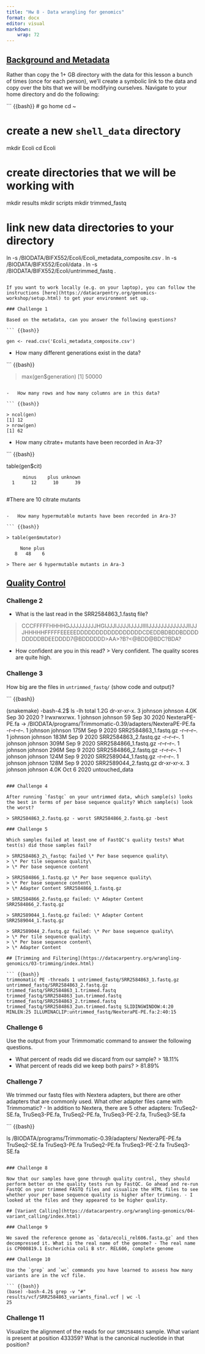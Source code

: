 ---
title: "Hw 8 - Data wrangling for genomics"
format: docx
editor: visual
markdown: 
    wrap: 72
---

## [Background and Metadata](https://datacarpentry.org/wrangling-genomics/01-background/index.html)

Rather than copy the 1+ GB directory with the data for this lesson a bunch of times (once for each person), we'll create a symbolic link to the data and copy over the bits that we will be modifying ourselves. Navigate to your home directory and do the following:

``` {{bash}}
# go home
cd ~ 

# create a new `shell_data` directory
mkdir Ecoli
cd Ecoli

# create directories that we will be working with
mkdir results
mkdir scripts
mkdir trimmed_fastq

# link new data directories to your directory
ln -s /BIODATA/BIFX552/Ecoli/Ecoli_metadata_composite.csv .
ln -s /BIODATA/BIFX552/Ecoli/data .
ln -s /BIODATA/BIFX552/Ecoli/untrimmed_fastq .
```

If you want to work locally (e.g. on your laptop), you can follow the instructions [here](https://datacarpentry.org/genomics-workshop/setup.html) to get your environment set up.

### Challenge 1

Based on the metadata, can you answer the following questions?

``` {{bash}}

gen <- read.csv('Ecoli_metadata_composite.csv')
```

-   How many different generations exist in the data?

``` {{bash}}

> max(gen$generation)
[1] 50000
```

-   How many rows and how many columns are in this data?

``` {{bash}}

> ncol(gen)
[1] 12
> nrow(gen)
[1] 62
```

-   How many citrate+ mutants have been recorded in Ara-3?

``` {{bash}}

table(gen$cit)

          minus    plus unknown 
      1      12      10      39 
      
#There are 10 citrate mutants
```

-   How many hypermutable mutants have been recorded in Ara-3?

``` {{bash}}

> table(gen$mutator)

     None plus 
   8   48    6 

> There aer 6 hypermutable mutants in Ara-3
```

## [Quality Control](https://datacarpentry.org/wrangling-genomics/02-quality-control/index.html)

### Challenge 2

-   What is the last read in the SRR2584863_1.fastq file?

> CCCFFFFFHHHHGJJJJJJJJJHGIJJJIJJJJIJJJJIIIIJJJJJJJJJJJJJIIJJJHHHHHFFFFFEEEEEDDDDDDDDDDDDDDDDDCDEDDBDBDDBDDDDDDDDDBDEEDDDD7\@BDDDDDD\>AA\>?B?\<@BDD\@BDC?BDA?

-   How confident are you in this read? \> Very confident. The quality scores are quite high.

### Challenge 3

How big are the files in `untrimmed_fastq/` (show code and output)?

``` {{bash}}

(snakemake) -bash-4.2$ ls -lh
total 1.2G
dr-xr-xr-x. 3 johnson johnson 4.0K Sep 30  2020 ?
lrwxrwxrwx. 1 johnson johnson   59 Sep 30  2020 NexteraPE-PE.fa -> /BIODATA/programs/Trimmomatic-0.39/adapters/NexteraPE-PE.fa
-r--r--r--. 1 johnson johnson 175M Sep  9  2020 SRR2584863_1.fastq.gz
-r--r--r--. 1 johnson johnson 183M Sep  9  2020 SRR2584863_2.fastq.gz
-r--r--r--. 1 johnson johnson 309M Sep  9  2020 SRR2584866_1.fastq.gz
-r--r--r--. 1 johnson johnson 296M Sep  9  2020 SRR2584866_2.fastq.gz
-r--r--r--. 1 johnson johnson 124M Sep  9  2020 SRR2589044_1.fastq.gz
-r--r--r--. 1 johnson johnson 128M Sep  9  2020 SRR2589044_2.fastq.gz
dr-xr-xr-x. 3 johnson johnson 4.0K Oct  6  2020 untouched_data
```

### Challenge 4

After running `fastqc` on your untrimmed data, which sample(s) looks the best in terms of per base sequence quality? Which sample(s) look the worst?

> SRR2584863_2.fastq.gz - worst SRR2584866_2.fastq.gz -best

### Challenge 5

Which samples failed at least one of FastQC's quality tests? What test(s) did those samples fail?

> SRR2584863_2\_fastqc failed \* Per base sequence quality\
> \* Per tile sequence quality\
> \* Per base sequence content

> SRR2584866_1.fastq.gz \* Per base sequence quality\
> \* Per base sequence content\
> \* Adapter Content SRR2584866_1.fastq.gz

> SRR2584866_2.fastq.gz failed: \* Adapter Content SRR2584866_2.fastq.gz

> SRR2589044_1.fastq.gz failed: \* Adapter Content SRR2589044_1.fastq.gz

> SRR2589044_2.fastq.gz failed: \* Per base sequence quality\
> \* Per tile sequence quality\
> \* Per base sequence content\
> \* Adapter Content

## [Trimming and Filtering](https://datacarpentry.org/wrangling-genomics/03-trimming/index.html)

``` {{bash}}
trimmomatic PE -threads 1 untrimmed_fastq/SRR2584863_1.fastq.gz untrimmed_fastq/SRR2584863_2.fastq.gz trimmed_fastq/SRR2584863_1.trimmed.fastq trimmed_fastq/SRR2584863_1un.trimmed.fastq trimmed_fastq/SRR2584863_2.trimmed.fastq trimmed_fastq/SRR2584863_2un.trimmed.fastq SLIDINGWINDOW:4:20 MINLEN:25 ILLUMINACLIP:untrimmed_fastq/NexteraPE-PE.fa:2:40:15
```

### Challenge 6

Use the output from your Trimmomatic command to answer the following questions.

-   What percent of reads did we discard from our sample? \> 18.11%
-   What percent of reads did we keep both pairs? \> 81.89%

### Challenge 7

We trimmed our fastq files with Nextera adapters, but there are other adapters that are commonly used. What other adapter files came with Trimmomatic? - In addition to Nextera, there are 5 other adapters: TruSeq2-SE.fa, TruSeq3-PE.fa, TruSeq2-PE.fa, TruSeq3-PE-2.fa, TruSeq3-SE.fa

``` {{bash}}

ls /BIODATA/programs/Trimmomatic-0.39/adapters/
NexteraPE-PE.fa  TruSeq2-SE.fa    TruSeq3-PE.fa
TruSeq2-PE.fa    TruSeq3-PE-2.fa  TruSeq3-SE.fa
```

### Challenge 8

Now that our samples have gone through quality control, they should perform better on the quality tests run by FastQC. Go ahead and re-run FastQC on your trimmed FASTQ files and visualize the HTML files to see whether your per base sequence quality is higher after trimming. - I looked at the files and they appeared to be higher quality.

## [Variant Calling](https://datacarpentry.org/wrangling-genomics/04-variant_calling/index.html)

### Challenge 9

We saved the reference genome as `data/ecoli_rel606.fasta.gz` and then decompressed it. What is the real name of the genome? - The real name is CP000819.1 Escherichia coli B str. REL606, complete genome

### Challenge 10

Use the `grep` and `wc` commands you have learned to assess how many variants are in the vcf file.

``` {{bash}}
(base) -bash-4.2$ grep -v "#" results/vcf/SRR2584863_variants_final.vcf | wc -l
25
```

### Challenge 11

Visualize the alignment of the reads for our `SRR2584863` sample. What variant is present at position 433359? What is the canonical nucleotide in that position?

